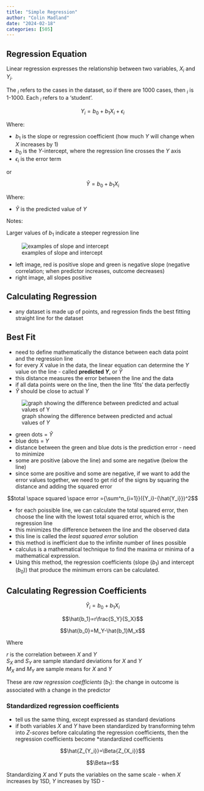 ```yaml
---
title: "Simple Regression"
author: "Colin Madland"
date: "2024-02-18"
categories: [505]
---
```


## Regression Equation

Linear regression expresses the relationship between two variables, $X_i$ and $Y_i$.

The $_i$ refers to the cases in the dataset, so if there are 1000 cases, then $_i$ is 1-1000. Each $_i$ refers to a 'student'.

$$Y_i=b_0+{b_1}{X_i}+\epsilon_i$$

Where:

- $b_1$ is the slope or regression coefficient (how much $Y$ will change when $X$ increases by 1)  
- $b_0$ is the $Y$-intercept, where the regression line crosses the $Y$  axis
- $\epsilon_i$ is the error term

or

$$\hat{Y}=b_0+{b_1}{X_i}$$

Where:

- $\hat{Y}$ is the predicted value of $Y$

Notes:

Larger values of $b_1$ indicate a steeper regression line

![examples of slope and intercept](slope.png)

- left image, red is positive slope and green is negative slope  (negative correlation; when predictor increases, outcome decreases)
- right image, all slopes positive

## Calculating Regression

- any dataset is made up of points, and regression finds the best fitting straight line for the dataset

## Best Fit

- need to define mathematically the distance between each data point and the regression line  
- for every $X$ value in the data, the linear equation can determine the $Y$ value on the line - called **predicted $Y$**, or $\hat{Y}$
- this distance measures the error between the line and the data
- if all data points were on the line, then the line 'fits' the data perfectly
- $\hat{Y}$ should be close to actual $Y$

![graph showing the difference between predicted and actual values of $Y$](predicted.png)

- green dots = $\hat{Y}$
- blue dots = $Y$
- distance between the green and blue dots is the prediction error - need to minimize
- some are positive (above the line) and some are negative (below the line)  
- since some are positive and some are negative, if we want to add the error values together, we need to get rid of the signs by squaring the distance and adding the squared error

$$total \space squared \space error ={\sum^n_{i=1}}({Y_i}-{\hat{Y_i}})^2$$ 

- for each poissible line, we can calculate the total squared error, then choose the line with the lowest total squared error, which is the regression line
- this minimizes the difference between the line and the observed data
- this line is called the *least squared error* solution
- this method is inefficient due to the infinite number of lines possible
- calculus is a mathematical technique to find the maxima or minima of a mathematical expression. 
- Using this method, the regression coefficients (slope ($b_1$) and intercept ($b_0$)) that produce the minimum errors can be calculated.

## Calculating Regression Coefficients


$$\hat{Y}_i=b_0+b_1X_i$$

$$\hat{b_1}=r\frac{S_Y}{S_X}$$

$$\hat{b_0}=M_Y-\hat{b_1}M_x$$

Where

$r$ is the correlation between $X$ and $Y$  
$S_X$ and $S_Y$ are sample standard deviations for $X$ and $Y$  
$M_X$ and $M_Y$ are sample means for $X$ and $Y$  

These are *raw regression coefficients* ($b_1$): the change in outcome is associated with a change in the predictor

### Standardized regression coefficients 

- tell us the same thing, except expressed as standard deviations
- if both variables $X$ and $Y$ have been standardized by transforming tehm into *Z-scores* before calculating the regression coefficients, then the regression coefficients become *standardized coefficients

$$\hat{Z_{Y_i}}=\Beta{Z_{X_i}}$$

$$\Beta=r$$

Standardizing $X$ and $Y$ puts the variables on the same scale
- when $X$ increases by 1SD, $Y$ increases by 1SD
- 